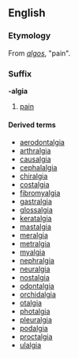 ==English==
===Etymology===
From {{Gr.}} ''[[algos]]'', "pain".

===Suffix===
'''-algia'''
#[[pain]]

====Derived terms====
*[[aerodontalgia]]
*[[arthralgia]]
*[[causalgia]]
*[[cephalalgia]]
*[[chiralgia]]
*[[costalgia]]
*[[fibromyalgia]]
*[[gastralgia]]
*[[glossalgia]]
*[[keratalgia]]
*[[mastalgia]]
*[[meralgia]]
*[[metralgia]]
*[[myalgia]]
*[[nephralgia]]
*[[neuralgia]]
*[[nostalgia]]
*[[odontalgia]]
*[[orchidalgia]]
*[[otalgia]]
*[[photalgia]]
*[[pleuralgia]]
*[[podalgia]]
*[[proctalgia]]
*[[ulalgia]]